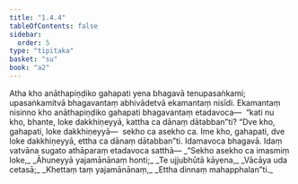 ```yaml
---
title: "1.4.4"
tableOfContents: false
sidebar:
  order: 5
type: "tipitaka"
basket: "su"
book: "a2"
---
```



<DynamicBreadcrumb />

<Division number="36" book="a2" bookNo="15" page="64">

<Paragraph number="76" book="a2">
Atha kho anāthapiṇḍiko gahapati yena bhagavā tenupasaṅkami; upasaṅkamitvā bhagavantaṃ abhivādetvā ekamantaṃ nisīdi. Ekamantaṃ nisinno kho anāthapiṇḍiko gahapati bhagavantaṃ etadavoca—  “kati nu kho, bhante, loke dakkhiṇeyyā, kattha ca dānaṃ dātabban”ti? “Dve kho, gahapati, loke dakkhiṇeyyā—  sekho ca asekho ca. Ime kho, gahapati, dve loke dakkhiṇeyyā, ettha ca dānaṃ dātabban”ti.
</Paragraph>

<Paragraph number="77" book="a2">
Idamavoca bhagavā. Idaṃ vatvāna sugato athāparaṃ etadavoca satthā—
</Paragraph>

<Paragraph number="78" type="verses" book="a2">
_“Sekho asekho ca imasmiṃ loke,_  
_Āhuneyyā yajamānānaṃ honti;_  
_Te ujjubhūtā kāyena,_  
_Vācāya uda cetasā;_  
_Khettaṃ taṃ yajamānānaṃ,_  
_Ettha dinnaṃ mahapphalan”ti._
</Paragraph>
</Division>